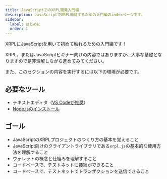 ```yaml
---
title: JavaScriptでのXRPL開発入門編
description: JavaScriptでXRPL開発するための入門編のindexページです。
sidebar:
  label: はじめに
  order: 1
---
```


XRPLにJavaScriptを用いて初めて触れるための入門編です！

XRPL、またはJavaScriptビギナー向けの内容ではありますが、大事な基礎となりますので是非理解しながら進めてみてください。

また、このセクションの内容を実行するには以下の環境が必要です。

## 必要なツール

- テキストエディタ（[VS Codeが推奨](/editor/install/)）
- [Node.jsのインストール](/getting-started/node-js/)

## ゴール

- JavaScriptのXRPLプロジェクトのつくり方の基本を覚えること
- JavaScript向けのクライアントライブラリである`xrpl.js`の基本的な使用方法を理解すること
- ウォレットの概念と仕組みを理解すること
- コードベースで、テストネットに接続ができること
- コードベースで、テストネットでトランザクションを送信できること